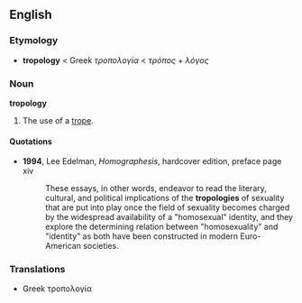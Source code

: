 ==English==

===Etymology===
* '''tropology''' < Greek ''τροπολογία'' < ''τρόπος'' + ''λόγος''

===Noun===
'''tropology'''
# The use of a [[trope]].
====Quotations====
*'''1994''', Lee Edelman, ''Homographesis'', hardcover edition, preface page xiv
*:These essays, in other words, endeavor to read the literary, cultural, and political implications of the '''tropologies''' of sexuality that are put into play once the field of sexuality becomes charged by the widespread availability of a "homosexual" identity, and they explore the determining relation between "homosexuality" and "identity" as both have been constructed in modern Euro-American societies.

===Translations===
* Greek τροπολογία {{f}}
